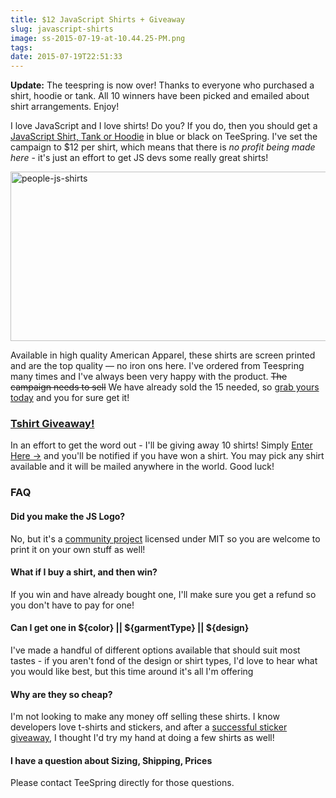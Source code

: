 ```yaml
---
title: $12 JavaScript Shirts + Giveaway
slug: javascript-shirts
image: ss-2015-07-19-at-10.44.25-PM.png
tags: 
date: 2015-07-19T22:51:33
---
```


<strong>Update:</strong> The teespring is now over! Thanks to everyone who purchased a shirt, hoodie or tank. All 10 winners have been picked and emailed about shirt arrangements. Enjoy!

I love JavaScript and I love shirts! Do you? If you do, then you should get a <a href="http://teespring.com/javascript-shirts">JavaScript Shirt, Tank or Hoodie</a> in blue or black on TeeSpring. I've set the campaign to $12 per shirt, which means that there is <em>no profit being made here</em> - it's just an effort to get JS devs some really great shirts!

<img class="aligncenter size-full wp-image-3559" src="people-js-shirts.jpg" alt="people-js-shirts" width="642" height="271" />

Available in high quality American Apparel, these shirts are screen printed and are the top quality — no iron ons here. I've ordered from Teespring many times and I've always been very happy with the product. <del datetime="2015-07-20T14:09:27+00:00">The campaign needs to sell</del> We have already sold the 15 needed, so <a href="http://teespring.com/javascript-shirts">grab yours today</a> and you for sure get it!

<h3><a href="http://wesbos.com/giveaways/javascript-shirt-giveaway/">Tshirt Giveaway!</a></h3>

In an effort to get the word out - I'll be giving away 10 shirts! Simply <a href="http://wesbos.com/giveaways/javascript-shirt-giveaway/">Enter Here →</a> and you'll be notified if you have won a shirt. You may pick any shirt available and it will be mailed anywhere in the world. Good luck!

<h3>FAQ</h3>

<h4>Did you make the JS Logo?</h4>

No, but it's a <a href="https://github.com/voodootikigod/logo.js">community project</a> licensed under MIT so you are welcome to print it on your own stuff as well!

<h4>What if I buy a shirt, and then win?</h4>

If you win and have already bought one, I'll make sure you get a refund so you don't have to pay for one!

<h4>Can I get one in ${color} || ${garmentType} || ${design}</h4>

I've made a handful of different options available that should suit most tastes - if you aren't fond of the design or shirt types, I'd love to hear what you would like best, but this time around it's all I'm offering

<h4>Why are they so cheap?</h4>

I'm not looking to make any money off selling these shirts. I know developers love t-shirts and stickers, and after a <a href="http://wesbos.com/dev-stickers/">successful sticker giveaway</a>, I thought I'd try my hand at doing a few shirts as well!

<h4>I have a question about Sizing, Shipping, Prices</h4>

Please contact TeeSpring directly for those questions.